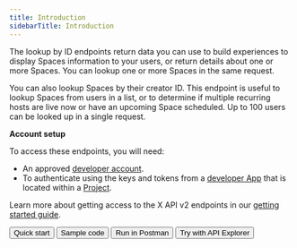 ---
title: Introduction
sidebarTitle: Introduction
---


The lookup by ID endpoints return data you can use to build experiences to display Spaces information to your users, or return details about one or more Spaces. You can lookup one or more Spaces in the same request.

You can also lookup Spaces by their creator ID. This endpoint is useful to lookup Spaces from users in a list, or to determine if multiple recurring hosts are live now or have an upcoming Space scheduled. Up to 100 users can be looked up in a single request.

**Account setup**

To access these endpoints, you will need:

* An approved [developer account](https://developer.x.com/en/portal/petition/essential/basic-info).
* To authenticate using the keys and tokens from a [developer App](/resources/fundamentals/developer-apps) that is located within a [Project](/resources/fundamentals/projects). 

Learn more about getting access to the X API v2 endpoints in our [getting started guide](/x-api/getting-started/getting-access).
<div className="flex space-x-2">
<Button href="https://developer.x.com/x-api/spaces/spaces-lookup.html">
  Quick start
</Button>
<Button href="https://github.com/xdevplatform/Twitter-API-v2-sample-code">
  Sample code
</Button>
<Button href="https://t.co/twitter-api-postman">
  Run in Postman
</Button>
<Button href="https://developer.twitter.com/apitools/api?endpoint=/2/spaces&method=get">
  Try with API Explorer
</Button>
</div>